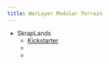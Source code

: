 ```yaml
---
title: WarLayer Modular Terrain
---
```



- SkrapLands
  - [Kickstarter](https://www.kickstarter.com/projects/1004971769/skrap-landz-3d-printable-terrain)
  - <YouTube id="o5vCP_Ahrqs"/>
  - <YouTube id="IP4Qv23nS6k"/>